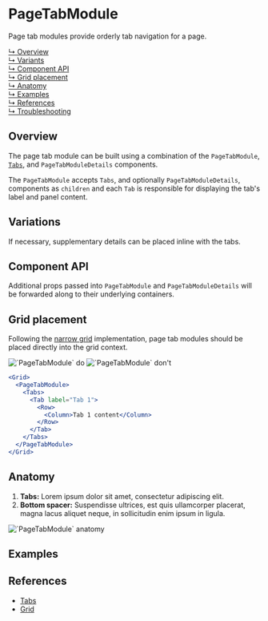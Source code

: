 


# PageTabModule

Page tab modules provide orderly tab navigation for a page.

[↳ Overview](#overview)  
[↳ Variants](#variants)  
[↳ Component API](#component-api)  
[↳ Grid placement](#grid-placement)  
[↳ Anatomy](#anatomy)  
[↳ Examples](#examples)  
[↳ References](#references)  
[↳ Troubleshooting](#troubleshooting)

## Overview

The page tab module can be built using a combination of the `PageTabModule`, [`Tabs`](#references), and `PageTabModuleDetails` components.

The `PageTabModule` accepts `Tabs`, and optionally `PageTabModuleDetails`, components as `children` and each `Tab` is responsible for displaying the tab's label and panel content.

<Canvas>
  <Story
    id="patterns-unstable-layout-modules-pagetabmodule--default"
    parameters={parameters}
  />
</Canvas>

## Variations

If necessary, supplementary details can be placed inline with the tabs.

<Canvas>
  <Story
    id="patterns-unstable-layout-modules-pagetabmodule--variant"
    parameters={parameters}
  />
</Canvas>

## Component API

<ArgsTable />

Additional props passed into `PageTabModule` and `PageTabModuleDetails` will be forwarded along to their underlying containers.

## Grid placement

Following the [narrow grid](#references) implementation, page tab modules should be placed directly into the grid context.

<Row>
  <Column>
    <img alt="`PageTabModule` do" src={doImage} />
  </Column>

  <Column>
    <img alt="`PageTabModule` don't" src={dont} />
  </Column>
</Row>

```jsx
<Grid>
  <PageTabModule>
    <Tabs>
      <Tab label="Tab 1">
        <Row>
          <Column>Tab 1 content</Column>
        </Row>
      </Tab>
    </Tabs>
  </PageTabModule>
</Grid>
```

## Anatomy

1. **Tabs:** Lorem ipsum dolor sit amet, consectetur adipiscing elit.
2. **Bottom spacer:** Suspendisse ultrices, est quis ullamcorper placerat, magna lacus aliquet neque, in sollicitudin enim ipsum in ligula.

<img alt="`PageTabModule` anatomy" src={anatomy} />

## Examples

<Row>
  <Examples />
</Row>

## References

- [Tabs](https://react.carbondesignsystem.com/?path=/docs/tabs)
- [Grid](https://react.carbondesignsystem.com/?path=/docs/grid--narrow)

<Troubleshooting />
